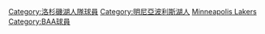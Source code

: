 [[Category:洛杉磯湖人隊球員|Category:洛杉磯湖人隊球員]]
[[Category:明尼亞波利斯湖人|Category:明尼亞波利斯湖人]]
[[Category:國家籃球聯盟球員|Minneapolis Lakers]]
[[Category:BAA球員|Category:BAA球員]]